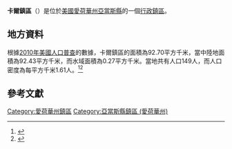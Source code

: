 {{noteTA
|G1=USState
|G2=地名
|G3=Unit
}}
{{Infobox settlement
|official_name            = 卡爾鎮區
|native_name = Carl Township
|settlement_type          = [[行政鎮區|行政鎮區]]
|image_skyline            = 
|imagesize                = 
|image_map                = Map highlighting Carl Township, Adams County, Iowa.svg
|mapsize                  = 250px
|pushpin_map  =USA Iowa
|pushpin_label = 卡爾鎮區
|pushpin_label_position   = top
|pushpin_map_caption      = 卡爾鎮區在愛荷華州的位置
|subdivision_type         = [[世界政區索引|國家]]
|subdivision_type1        = [[美国州份|州份]]
|subdivision_type2        = [[愛荷華州行政区划|縣]]
|subdivision_name         = [[美国|美国]]
|subdivision_name1        = [[愛荷華州|愛荷華州]]
|subdivision_name2        = [[亞當斯縣_(愛荷華州)|亞當斯縣]]
|elevation_ft             = 1257
|elevation_m              = 383
|timezone                 = [[北美中部時區|北美中部時區]]
|area_total_km2           = 92.70
|area_land_km2            = 92.43
|area_water_km2           = 0.27
|area_total_sq_mi         = 
|area_land_sq_mi          = 
|area_water_sq_mi         = 
|population_as_of         = [[2010年美國人口普查|2010]]
|population_footnotes     = 
|population_total         = 149
|population_density_km2   = auto
|population_density_sq_mi = auto
|utc_offset               = -6
|coordinates              = {{coord|41|06|32|N|94|38|21|W|type:city_region:US-AL_source:GNS-enwiki|display=inline,title}}
| coor_pinpoint           = 
| coordinates_footnotes   = 
|timezone_DST             = CDT
|utc_offset_DST           = -5
|postal_code_type         = [[美國郵區編號|郵區編號]]
|postal_code              = 
|area_code                = {{link-en|电话区号641|Area code 641|641}}
|blank_name = [[地名信息系统|GNIS ID]]
|blank_info = 467530
}}
'''卡爾鎮區'''（{{lang-en|Carl Township}}）是位於[[美國|美國]][[愛荷華州|愛荷華州]][[亞當斯縣_(愛荷華州)|亞當斯縣]]的一個[[行政鎮區|行政鎮區]]。

== 地方資料 ==
根據[[2010年美國人口普查|2010年美國人口普查]]的數據，卡爾鎮區的面積為92.70平方千米，當中陸地面積為92.43平方千米，而水域面積為0.27平方千米。當地共有人口149人，而人口密度為每平方千米1.61人。<ref name="GR8">{{cite web|url=http://factfinder2.census.gov|publisher=[[美国人口调查局|美国人口调查局]]|accessdate=2011-05-14|title=American FactFinder|archive-date=2013-09-11|archive-url=https://web.archive.org/web/20130911234518/http://factfinder2.census.gov/|dead-url=no}}</ref><ref>{{cite web|url=https://www.citypopulation.de/en/usa/iowa/admin/|title=USA: Iowa (Counties and Townships) - City Population}}</ref>

== 參考文獻 ==
{{reflist}}

{{亞當斯縣 (愛荷華州)}}

{{DEFAULTSORT:Carl Township}}
[[Category:愛荷華州鎮區|Category:愛荷華州鎮區]]
[[Category:亞當斯縣鎮區_(愛荷華州)|Category:亞當斯縣鎮區 (愛荷華州)]]

{{Iowa-geo-stub}}